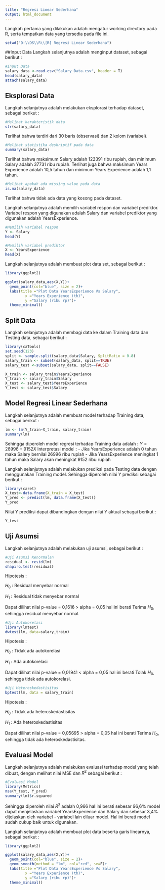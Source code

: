 ---
title: "Regresi Linear Sederhana"
output: html_document
---

Langkah pertama yang dilakukan adalah mengatur working directory pada R, serta tempatkan data yang tersedia pada file ini.

```{r}
setwd("D:\\DS\\R\\[R] Regresi Linear Sederhana")
```

##Input Data
Langkah selanjutnya adalah menginput dataset, sebagai berikut :
```{r}
#Input Data
salary_data <-read.csv("Salary_Data.csv", header = T)
head(salary_data)
attach(salary_data)
```

## Eksplorasi Data
Langkah selanjutnya adalah melakukan eksplorasi terhadap dataset, sebagai berikut :
```{r}
#Melihat karakteristik data
str(salary_data)
```
Terlihat bahwa terdiri dari 30 baris (observasi) dan 2 kolom (variabel).
```{r}
#Melihat statistika deskriptif pada data
summary(salary_data)
```
Terlihat bahwa maksimum Salary adalah 122391 ribu rupiah, dan minimum Salary adalah 37731 ribu rupiah. Terlihat juga bahwa maksimum Years Experience adalah 10,5 tahun dan minimum Years Experience adalah 1,1 tahun.
```{r}
#Melihat apakah ada missing value pada data
is.na(salary_data)
```
Terlihat bahwa tidak ada data yang kosong pada dataset.


Langkah selanjutnya adalah memilih variabel respon dan variabel prediktor. Variabel respon yang digunakan adalah Salary dan variabel prediktor yang digunakan adalah YearsExperience.

```{r}
#Memilih variabel respon
Y <- Salary
head(Y)
```
```{r}
#Memilih variabel prediktor
X <- YearsExperience
head(X)
```


Langkah selanjutnya adalah membuat plot data set, sebagai berikut :

```{r pressure, echo=FALSE}
library(ggplot2)

ggplot(salary_data,aes(X,Y))+
  geom_point(col="blue", size = 2)+
  labs(title ="Plot Data YearsExperience Vs Salary",
         x ="Years Experience (th)",
         y ="Salary (ribu rp)")+
  theme_minimal()
```

## Split Data
Langkah selanjutnya adalah membagi data ke dalam Training data dan Testing data, sebagai berikut :

```{r}
library(caTools)
set.seed(123)
split <- sample.split(salary_data$Salary, SplitRatio = 0.8)
salary_train <- subset(salary_data, split==TRUE)
salary_test <-subset(salary_data, split==FALSE)

X_train <- salary_train$YearsExperience
Y_train <- salary_train$Salary
X_test <- salary_test$YearsExperience
Y_test <- salary_test$Salary
```

## Model Regresi Linear Sederhana
Langkah selanjutnya adalah membuat model terhadap Training data, sebagai berikut :
```{r}
lm <- lm(Y_train~X_train, salary_train)
summary(lm)
```
Sehingga diperoleh model regresi terhadap Training data adalah :
$Y=26996+9152X$
Interpretasi model :
- Jika YearsExperience adalah 0 tahun maka Salary bernilai 26996 ribu rupiah
- Jika YearsExperience meningkat 1 tahun maka Salary akan meningkat 9152 ribu rupiah

Langkah selanjutnya adalah melakukan prediksi pada Testing data dengan menggunakan Training model. Sehingga diperoleh nilai Y prediksi sebagai berikut :
```{r}
library(caret)
X_test<-data.frame(X_train = X_test)
Y_pred <- predict(lm, data.frame(X_test))
Y_pred
```

Nilai Y prediksi dapat dibandingkan dengan nilai Y aktual sebagai berikut :
```{r}
Y_test
```

## Uji Asumsi
Langkah selanjutnya adalah melakukan uji asumsi, sebagai berikut :
```{r}
#Uji Asumsi Kenormalan
residual <- resid(lm)
shapiro.test(residual)
```
Hipotesis :

$H_0$ : Residual menyebar normal

$H_1$ : Residual tidak menyebar normal

Dapat dilihat nilai p-value = 0,1616 > alpha = 0,05 hal ini berati Terima $H_0$, sehingga residual menyebar normal.

```{r}
#Uji Autokorelasi
library(lmtest)
dwtest(lm, data=salary_train)
```
Hipotesis :

$H_0$ : Tidak ada autokorelasi

$H_1$ : Ada autokorelasi

Dapat dilihat nilai p-value = 0,01941 < alpha = 0,05 hal ini berati Tolak $H_0$, sehingga tidak ada autokorelasi.

```{r}
#Uji Heteroskedastisitas
bptest(lm, data = salary_train)
```
Hipotesis :

$H_0$ : Tidak ada heteroskedastisitas

$H_1$ : Ada heteroskedastisitas

Dapat dilihat nilai p-value = 0,05695 > alpha = 0,05 hal ini berati Terima $H_0$, sehingga tidak ada heteroskedastisitas.


## Evaluasi Model
Langkah selanjutnya adalah melakukan evaluasi terhadap model yang telah dibuat, dengan melihat nilai MSE dan $R^2$ sebagai berikut :
```{r}
#Evaluasi Model
library(Metrics)
mse(Y_test, Y_pred)
summary(lm)$r.squared
```

Sehingga diperoleh nilai $R^2$ adalah 0,966 hal ini berati sebesar 96,6% model dapat menjelaskan variabel YearsExperience dan Salary dan sebesar 3,4% dijelaskan oleh variabel - variabel lain diluar model. Hal ini berati model sudah cukup baik untuk digunakan. 

Langkah selanjutnya adalah membuat plot data beserta garis linearnya, sebagai berikut :
```{r, echo=FALSE}
library(ggplot2)

ggplot(salary_data,aes(X,Y))+
  geom_point(col="blue", size = 2)+
  geom_smooth(method = "lm", col="red", se=F)+
  labs(title ="Plot Data YearsExperience Vs Salary",
         x ="Years Experience (th)",
         y ="Salary (ribu rp)")+
  theme_minimal()
```
